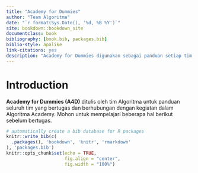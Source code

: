 ```yaml
--- 
title: "Academy for Dummies"
author: "Team Algoritma"
date: "`r format(Sys.Date(), '%d, %B %Y')`"
site: bookdown::bookdown_site
documentclass: book
bibliography: [book.bib, packages.bib]
biblio-style: apalike
link-citations: yes
description: "Academy for Dummies digunakan sebagai panduan setiap tim yang bertugas pada Algoritma Academy."
---
```


# Introduction

**Academy for Dummies (A4D)** ditulis oleh tim Algoritma untuk panduan seluruh tim yang bertugas dan berhubungan dengan kegiatan dalam Algoritma Academy. Mohon untuk mempelajari beberapa hal berikut sebelum bertugas.


```r
# automatically create a bib database for R packages
knitr::write_bib(c(
  .packages(), 'bookdown', 'knitr', 'rmarkdown'
), 'packages.bib')
knitr::opts_chunk$set(echo = TRUE,
                      fig.align = "center",
                      fig.width = "100%")
```